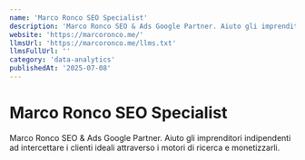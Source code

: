 ```yaml
---
name: 'Marco Ronco SEO Specialist'
description: 'Marco Ronco SEO & Ads Google Partner. Aiuto gli imprenditori indipendenti ad intercettare i clienti ideali attraverso i motori di ricerca e monetizzarli.'
website: 'https://marcoronco.me/'
llmsUrl: 'https://marcoronco.me/llms.txt'
llmsFullUrl: ''
category: 'data-analytics'
publishedAt: '2025-07-08'
---
```


# Marco Ronco SEO Specialist

Marco Ronco SEO & Ads Google Partner. Aiuto gli imprenditori indipendenti ad intercettare i clienti ideali attraverso i motori di ricerca e monetizzarli.
